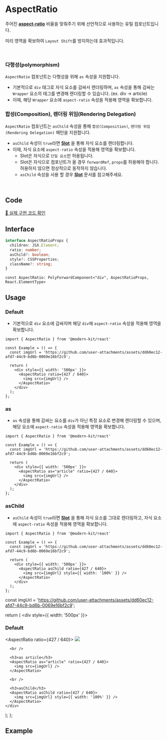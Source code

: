 
# AspectRatio

주어진 **[aspect-ratio](https://developer.mozilla.org/en-US/docs/Web/CSS/aspect-ratio)** 비율을 맞춰주기 위해 선언적으로 사용하는 유틸 컴포넌트입니다.

미리 영역을 확보하여 `Layout Shift`를 방지하는데 효과적입니다.

<br />

### 다형성(polymorphism)
`AspectRatio` 컴포넌트는 다형성을 위해 `as` 속성을 지원합니다.

- 기본적으로 `div` 태그로 자식 요소를 감싸서 렌더링하며, `as` 속성을 통해 감싸는 `Wrapper` 요소의 태그를 변경해 렌더링할 수 있습니다. (ex. div -> article)
- 이때, 해당 `Wrapper` 요소에 `aspect-ratio` 속성을 적용해 영역을 확보합니다.

### 합성(Composition), 렌더링 위임(Rendering Delegation)
`AspectRatio` 컴포넌트는 `asChild` 속성을 통해 `합성(Composition)`, `렌더링 위임(Rendering Delegation)` 패턴을 지원합니다.

- `asChild` 속성이 `true`라면 **[Slot](https://modern-agile-team.github.io/modern-kit/docs/react/components/Slot)** 을 통해 자식 요소를 렌더링합니다. 
- 이때, 자식 요소에 `aspect-ratio` 속성을 적용해 영역을 확보합니다.
  - Slot은 자식으로 `단일 요소`만 허용됩니다.
  - Slot은 자식으로 컴포넌트가 올 경우 `forwardRef`, `props`를 허용해야 합니다. 허용하지 않으면 정상적으로 동작하지 않습니다.
  - `asChild` 속성을 사용 할 경우 **[Slot](https://modern-agile-team.github.io/modern-kit/docs/react/components/Slot)** 문서를 참고해주세요.

<br />

## Code
[🔗 실제 구현 코드 확인](https://github.com/modern-agile-team/modern-kit/blob/main/packages/react/src/components/AspectRatio/index.tsx)

## Interface
```ts title="typescript"
interface AspectRatioProps {
  children: JSX.Element;
  ratio: number;
  asChild?: boolean;
  style?: CSSProperties;
  className?: string;
}
```
```tsx title="typescript"
const AspectRatio: PolyForwardComponent<"div", AspectRatioProps, React.ElementType>
```

## Usage
### Default
- 기본적으로 `div` 요소에 감싸지며 해당 `div`에 `aspect-ratio` 속성을 적용해 영역을 확보합니다.
```tsx title="typescript"
import { AspectRatio } from '@modern-kit/react'

const Example = () => {
  const imgUrl = 'https://github.com/user-attachments/assets/dd60ec12-afd7-44c9-bd6b-0069e16bf2c9';

  return (
    <div style={{ width: '500px' }}>
      <AspectRatio ratio={427 / 640}>
        <img src={imgUrl} />
      </AspectRatio>
    </div>
  );
};
```

### as
- `as` 속성을 통해 감싸는 요소를 `div`가 아닌 특정 요소로 변경해 렌더링할 수 있으며, 해당 요소에 `aspect-ratio` 속성을 적용해 영역을 확보합니다.
```tsx title="typescript"
import { AspectRatio } from '@modern-kit/react'

const Example = () => {
  const imgUrl = 'https://github.com/user-attachments/assets/dd60ec12-afd7-44c9-bd6b-0069e16bf2c9';

  return (
    <div style={{ width: '500px' }}>
      <AspectRatio as="article" ratio={427 / 640}>
        <img src={imgUrl} />
      </AspectRatio>
    </div>
  );
};
```

### asChild
- `asChild` 속성이 `true`라면 **[Slot](https://modern-agile-team.github.io/modern-kit/docs/react/components/Slot)** 을 통해 자식 요소를 그대로 렌더링하고, 자식 요소에 `aspect-ratio` 속성을 적용해 영역을 확보합니다.
```tsx title="typescript"
import { AspectRatio } from '@modern-kit/react'

const Example = () => {
  const imgUrl = 'https://github.com/user-attachments/assets/dd60ec12-afd7-44c9-bd6b-0069e16bf2c9';

  return (
    <div style={{ width: '500px' }}>
      <AspectRatio asChild ratio={427 / 640}>
        <img src={imgUrl} style={{ width: '100%' }} />
      </AspectRatio>
    </div>
  );
};
```

  const imgUrl = 'https://github.com/user-attachments/assets/dd60ec12-afd7-44c9-bd6b-0069e16bf2c9';

  return (
    <div style={{ width: '500px' }}>
      <h3>Default</h3>
      <AspectRatio ratio={427 / 640}>
        <img src={imgUrl} />
      </AspectRatio>

      <br />

      <h3>as article</h3>
      <AspectRatio as="article" ratio={427 / 640}>
        <img src={imgUrl} />
      </AspectRatio>

      <br />

      <h3>asChild</h3>
      <AspectRatio asChild ratio={427 / 640}>
        <img src={imgUrl} style={{ width: '100%' }} />
      </AspectRatio>
    </div>
  );
};

## Example

<Example />



